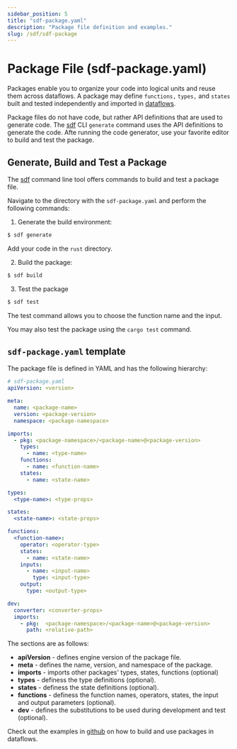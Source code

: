 ```yaml
---
sidebar_position: 5
title: "sdf-package.yaml"
description: "Package file definition and examples."
slug: /sdf/sdf-package
---
```


# Package File (sdf-package.yaml)

Packages enable you to organize your code into logical units and reuse them across dataflows. A package may define `functions,` `types,` and `states` built and tested independently and imported in [dataflows].

Package files do not have code, but rather API definitions that are used to generate code. The [sdf] CLI `generate` command uses the API definitions to generate the code. Afte running the code generator, use your favorite editor to build and test the package.


## Generate, Build and Test a Package

The [sdf] command line tool offers commands to build and test a package file.

Navigate to the directory with the `sdf-package.yaml` and perform the following commands:

1. Generate the build environment:

```bash
$ sdf generate
```

Add your code in the `rust` directory.


2. Build the package:

```bash
$ sdf build
```


3. Test the package

```bash
$ sdf test
```

The test command allows you to choose the function name and the input.

You may also test the package using the `cargo test` command.


## `sdf-package.yaml` template

The package file is defined in YAML and has the following hierarchy:

```yaml
# sdf-package.yaml
apiVersion: <version>

meta:
  name: <package-name>
  version: <package-version>
  namespace: <package-namespace>

imports:
  - pkg: <package-namespace>/<package-name>@<package-version>
    types:
      - name: <type-name>
    functions:
      - name: <function-name>
    states:
      - name: <state-name>

types:
  <type-name>: <type-props>

states:
  <state-name>: <state-props>

functions:
  <function-name>:
    operator: <operator-type>
    states:
      - name: <state-name>
    inputs:
      - name: <input-name>
        type: <input-type>
    output:
      type: <output-type>

dev:
  converter: <converter-props>
  imports:
    - pkg:  <package-namespace>/<package-name>@<package-version>
      path: <relative-path>

```

The sections are as follows:
* **apiVersion** - defines engine version of the package file.
* **meta** - defines the name, version, and namespace of the package.
* **imports** - imports other packages' types, states, functions (optional)
* **types** - definess the type definitions (optional).
* **states** - definess the state definitions (optional).
* **functions** - definess the function names, operators, states, the input and output parameters (optional).
* **dev** - defines the substitutions to be used during development and test (optional).


Check out the examples in <a href="https://github.com/infinyon/stateful-dataflows-examples/tree/main/dataflows-composed" target="_blank">github</a> on how to build and use packages in dataflows.


[sdf]: /docs/sdf
[dataflows]: /docs/sdf/dataflow-yaml
